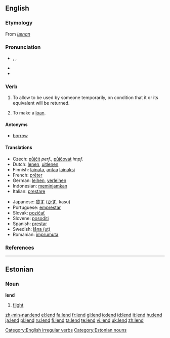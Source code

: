 ==English==

===Etymology===
From {{OE.}} ''[[lænan]]''

===Pronunciation===
*{{AHD|lĕnd}}, {{IPA|/lɛnd/}}, {{SAMPA|/lEnd/}}
*{{audio|en-us-lend.ogg|Audio (US)}}
*{{rhymes|ɛnd}}

===Verb===
{{en-verb|lends|lending|lent}}

# {{transitive}} To allow to be used by someone temporarily, on condition that it or its equivalent will be returned.
# {{intransitive}} To make a [[loan]].

====Antonyms====
*[[borrow]]

====Translations====
{{trans-top|to allow to be used temporarily}}
*Czech: [[půjčit]] ''perf.'', [[půjčovat]] ''impf.''
*Dutch: [[lenen]], [[uitlenen]]
*Finnish: [[lainata]], [[antaa]] [[laina]]ksi
*French: [[prêter]]
*German: [[leihen]], [[verleihen]]
*Indonesian: [[pinjam|meminjamkan]]
*Italian: [[prestare]]
{{trans-mid}}
*Japanese: [[貸す]] ([[かす]], kasu)
*Portuguese: [[emprestar]]
*Slovak: [[pozičať]]
*Slovene: [[posoditi]]
*Spanish: [[prestar]]
*Swedish: [[låna (ut)]]
*Romanian: [[împrumuta]]
{{trans-bottom}}

===References===
{{R:Century 1911}}
{{R:Webster 1913}}

----

==Estonian==

===Noun===
'''lend'''

# [[flight]]

[[Category:English irregular verbs]]
[[Category:Estonian nouns]]

[[zh-min-nan:lend]]
[[el:lend]]
[[fa:lend]]
[[fr:lend]]
[[gl:lend]]
[[io:lend]]
[[id:lend]]
[[it:lend]]
[[hu:lend]]
[[ja:lend]]
[[pl:lend]]
[[ru:lend]]
[[fi:lend]]
[[ta:lend]]
[[te:lend]]
[[vi:lend]]
[[uk:lend]]
[[zh:lend]]